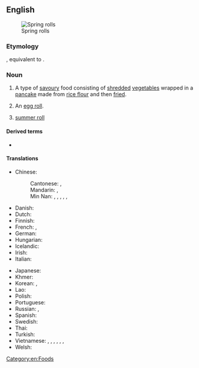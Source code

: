 {{also|spring-roll}}

==English==
[[File:VegetableSpringRolls.JPG|thumb|Spring rolls]]

===Etymology===
{{calque|en|zh|春捲|tr=chūnjuǎn|lit=vernal/spring-time spool}}, equivalent to {{af|en|spring|roll}}.

===Noun===
{{wikipedia}}
{{wikipedia|Gỏi cuốn}}
{{en-noun}}

# A type of [[savoury]] food consisting of [[shred]]ded [[vegetable]]s wrapped in a [[pancake]] made from [[rice flour]] and then [[fried]].
# {{lb|en|US}} An [[egg roll]].
# [[summer roll]]

====Derived terms====
* {{l|en|spring roll wrapper}}

====Translations====
{{trans-top|shredded vegetables wrapped in a pancake}}
* Chinese:
*: Cantonese: {{t|yue|春捲|sc=Hant}}, {{t|yue|春卷|tr=ceon1 gyun2|sc=Hant}}
*: Mandarin: {{t+|cmn|春捲|sc=Hani}}, {{t+|cmn|春卷|tr=chūnjuǎn|sc=Hani}}
*: Min Nan: {{t+|nan|潤餅𩛩|sc=Hani}}, {{t|nan|润饼𩠃|tr=jūn-piáⁿ-kauh, lūn-piáⁿ-kauh|sc=Hani}}, {{t|nan|潤餅|sc=Hani}}, {{t|nan|润饼|tr=jūn-piáⁿ, lūn-piáⁿ|sc=Hani}}, {{t|nan|春餅|sc=Hani}}, {{t|nan|春饼|tr=chhun-piáⁿ|sc=Hani}}
* Danish: {{t|da|forårsrulle|c}}
* Dutch: {{t+|nl|loempia|c}}
* Finnish: {{t+|fi|kevätrulla}}
* French: {{t+|fr|rouleau de printemps|m}}, {{t|fr|rouleau printanier|m}}
* German: {{t+|de|Frühlingsrolle|f}}
* Hungarian: {{t|hu|tavaszi tekercs}}
* Icelandic: {{t|is|vorrúlla|f}}
* Irish: {{t|ga|rollóg earraigh|f}}
* Italian: {{t|it|involtino primavera|m}}
{{trans-mid}}
* Japanese: {{t|ja|春巻き|tr=はるまき, harumaki|sc=Jpan}}
* Khmer: {{t-needed|km}}
* Korean: {{t|ko|춘권(春卷)}}, {{t|ko|춘권피|sc=Kore}}
* Lao: {{t|lo|ຢໍ}}
* Polish: {{t+|pl|sajgonka|f}}
* Portuguese: {{t|pt|rolinho primavera|m}}
* Russian: {{t+|ru|спринг-ро́лл|m}}, {{t|ru|весе́нний руле́т|m}}
* Spanish: {{t|es|rollito de primavera|m}}
* Swedish: {{t+|sv|vårrulle|c}}
* Thai: {{t+|th|เปาะเปี๊ยะ}}
* Turkish: {{t|tr|Çin böreği}}
* Vietnamese: {{t+|vi|nem rán}} {{qualifier|northern Vietnam}}, {{t+|vi|nem}}, {{t+|vi|chả giò}} {{qualifier|southern Vietnam}}, {{l|vi|chả cuốn}}, {{l|vi|chả ram}}, {{l|vi|chả nem}}, {{l|vi|chả phòng}}
* Welsh: {{t|cy|crempog lysiau|f}}
{{trans-bottom}}

{{trans-see|egg roll}}

{{trans-see|summer roll}}

[[Category:en:Foods]]